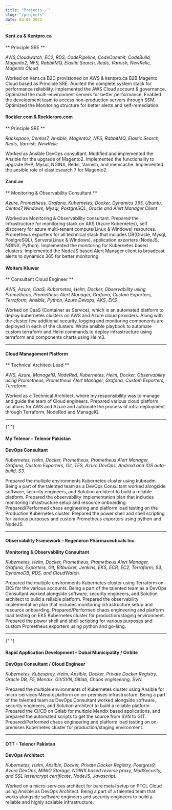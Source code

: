 ```yaml
---
title: "Projects 🪄"
slug: "/projects"
date: 03-04-2022
---
```


#### Kent.ca & Kentpro.ca

** Principle SRE **

_AWS,Cloudwatch, EC2, RDS, CodePipeline, CodeCommit, CodeBuild, Magento2, NFS, RabbitMQ, Elastic Search, Redis, Varnish, NewRelic, Magento Cloud_

Worked on Kent.ca B2C provisioned on AWS & kentpro.ca B2B Magento Cloud based as Principle SRE. Audited the complete system stack for performance reliability. Implemented the AWS Cloud account & governance. Optimized the multi-environment servers for better performance. Enabled the development team to access non-production servers through SSM. Optimized the Monitoring structure for better alerts and self-remediation.


#### Rockler.com & Rocklerpro.com

** Principle SRE **

_Rackspace, Centos7, Ansible, Magento2, NFS, RabbitMQ, Elastic Search, Redis, Varnish, NewRelic_

Worked as Ansible DevOps consultant. Modified and implemented the Ansible for the upgrade of Magento2. Implemented the functionality to upgrade PHP, Mysql, NGINX, Redis, Varnish, and memcache. Implemented the ansible role of elasticsearch 7 for Magento2.


#### Zand.ae

** Monitoring & Observability Consultant **

_Azure, Prometheus, Grafana, Kubernetes, Docker, Dynamics 365, Ubuntu, Centos7,Windows, Mysql, PostgreSQL, Oracle and Alert Manager Client_

Worked as Monitoring & Observability consultant. Prepared the infrastructure for monitoring stack on AKS (Azure Kubernetes), self discovery for azure multi-tenant compute(Linux & Windows) resources. Prometheus exporters for all technical stack that includes DB(Oracle, Mysql, PostgreSQL), Servers(Linux & WIndows), application exporters (NodeJS, NGINX, Python). Implemented the monitoring for Kubernetes based clusters. Implemented the NodeJS based Alert Manager client to broadcast alerts to dynamics 365 for better monitoring.

#### Wolters Kluwer

** Consultant Cloud Engineer **

_AWS, Azure, CaaS, Kubernetes, Helm, Docker, Observability using Prometheus, Prometheus Alert
Manager, Grafana, Custom Exporters, Terraform, Ansible, Python, Azure Devops, AKS, EKS._

Worked on CaaS (Container as Service), which is an automated platform to deploy kubernetes clusters on AWS and Azure cloud
providers. Along with the cluster few additional security, logging and monitoring components are deployed in each of the
clusters. Wrote ansible playbook to automate custom terraform and Helm commands to deploy infrastructure using terraform and components charts using Helm3.

<hr />

#### Cloud Management Platform

** Technical Architect Lead **

_AWS, Azure, ManageIQ, NodeRed, Kubernetes, Helm, Docker, Observability using Prometheus, Prometheus Alert Manager, Grafana, Custom Exporters, Terraform._

Worked as a Technical Architect, where my responsibility was to manage and guide the team of Cloud engineers. Prepared various cloud platform solutions for AWS and Azure and automate the process of infra deployment through Terraform, NodeRed and ManageIQ.

<hr />{" "}

#### My Telenor – Telenor Pakistan

**DevOps Consultant**

_Kubernetes, Helm, Docker, Prometheus, Prometheus Alert Manager, Grafana, Custom Exporters, Git, TFS, Azure DevOps, Android and IOS auto-build, S3._

Prepared the multiple environments Kubernetes cluster using kubeadm. Being a part of the talented team as a DevOps Consultant worked alongside software, security engineers, and Solution architect to build a reliable platform. Prepared the observability implementation plan that includes monitoring infrastructure setup and resource onboarding. Prepared/Performed chaos engineering and platform load testing on the Production Kubernetes cluster. Prepared the power shell and shell scripting for various purposes and custom Prometheus exporters using python and NodeJS.

<hr />

#### Observability Framework – Regeneron Pharmaceuticals Inc.

**Monitoring & Observability Consultant**

_Kubernetes, Helm, Docker, Prometheus, Prometheus Alert Manager, Grafana, Exporters, Git, Bitbucket, Jenkins, EKS, ECR, EC2, Terraform, S3, DynamoDB, RDS, and CloudWatch._

Prepared the multiple environments Kubernetes cluster using Terraform on EKS for the various accounts. Being a part of the talented team as a DevOps Consultant worked alongside software, security engineers, and Solution architect to build a reliable platform. Prepared the observability implementation plan that includes monitoring infrastructure setup and resource onboarding. Prepared/Performed chaos engineering and platform load testing on EKS Kubernetes cluster for production/staging environment. Prepared the power shell and shell scripting for various purposes and custom Prometheus exporters using python and go-lang.

<hr />{" "}

#### Rapid Application Development – Dubai Municipality / OnSite

**DevOps Consultant / Cloud Engineer**

_Kubernetes, Kubespray, Helm, Ansible, Docker, Private Docker Registry, Oracle DB, F5, Mendix, Git/SVN, Gitlab, Chaos engineering, SVN._

Prepared the multiple environments of Kubernetes cluster using Ansible for micro-services Mendix platform on on-premises infrastructure. Being a part of the talented team as DevOps Consultant worked alongside software, security engineers, and Solution architect to build a reliable platform. Prepared the CI/CD on Gitlab for multiple Mendix based applications, and prepared the automated scripts to get the source from SVN to GIT. Prepared/Performed chaos engineering and platform load testing on on-premises Kubernetes cluster for production/staging environment.

<hr />

#### OTT - Telenor Pakistan

**DevOps Architect**

_Kubernetes, Helm, Ansible, Docker, Private Docker Registry, Postgres9, Azure DevOps, MINIO Storage, NGINX based reverse proxy, ModSecurity, and SSL letsencrypt certificate, NodeJS, Javascript._

Worked on a micro-services architect for bare metal setup on PTCL Cloud using Ansible as DevOps Architect. Being a part of a talented team that works alongside software engineers and security engineers to build a reliable and highly scalable infrastructure.
